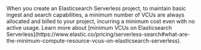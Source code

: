 <DocCallOut color="warning" title="Elasticsearch minimum runtime VCUs">
    When you create an Elasticsearch Serverless project, to maintain basic ingest and search capabilities, a minimum number of VCUs are always allocated and billed to your project, incurring a minimum cost even with no active usage. Learn more about [minimum VCUs on Elasticsearch Serverless](https://www.elastic.co/pricing/serverless-search#what-are-the-minimum-compute-resource-vcus-on-elasticsearch-serverless).
</DocCallOut>